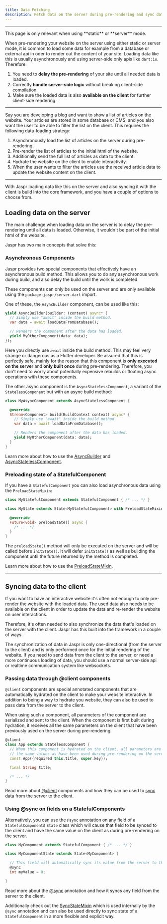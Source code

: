 ```yaml
---
title: Data Fetching
description: Fetch data on the server during pre-rendering and sync data to the client.
---
```


---

<Info>
This page is only relevant when using **static** or **server** mode.
</Info>

When pre-rendering your website on the server using either static or server mode, it is common to load some data for
example from a database or external api in oder to render out the content of your site. Loading data like this is usually
asynchronously and using server-side only apis like `dart:io`. Therefore:

1. You need to **delay the pre-rendering** of your site until all needed data is loaded.
2. Correctly **handle server-side logic** without breaking client-side compilation.
3. Make sure the loaded data is also **available on the client** for further client-side rendering.

---

Say you are developing a blog and want to show a list of articles on the website. Your articles are stored in some database
or CMS, and you also want the user to be able to filter the list on the client. This requires the following
data-loading strategy:

1. Asynchronously load the list of articles on the server during pre-rendering.
2. Pre-render the list of articles to the initial html of the website.
3. Additionally send the full list of articles as data to the client.
4. Hydrate the website on the client to enable interactivity.
5. When the user wants to filter the articles use the received article data to update the website content on the client.

---

With Jaspr loading data like this on the server and also syncing it with the client is build into the core framework,
and you have a couple of options to choose from.

## Loading data on the server

The main challenge when loading data on the server is to delay the pre-rendering until all data is loaded. Otherwise,
it wouldn't be part of the initial html of the website.

Jaspr has two main concepts that solve this:

### Asynchronous Components

Jaspr provides two special components that effectively have an asynchronous build method. This allows you to do
any asynchronous work during build, and also delay the build until the work is completed.

These components can only be used on the server and are only available using the
`package:jaspr/server.dart` import.

One of these, the `AsyncBuilder` component, can be used like this:

```dart
yield AsyncBuilder(builder: (context) async* {
  // Simply use "await" inside the build method.
  var data = await loadDataFromDatabase();

  // Renders the component after the data has loaded.
  yield MyOtherComponent(data: data);
});
```

Here you directly use `await` inside the build method. This may feel very strange or dangerous as a Flutter developer.
Be assured that this is perfectly safe, mainly for the reason that this component is **only executed on the server** and
**only built once** during pre-rendering. Therefore, you don't need to worry about potentially expensive rebuilds or floating async
operations with these components.

The other async component is the `AsyncStatelessComponent`, a variant of the `StatelessComponent` but with an async build method:

```dart
class MyAsyncComponent extends AsyncStatelessComponent {

  @override
  Stream<Component> build(BuildContext context) async* {
    // Simply use "await" inside the build method.
    var data = await loadDataFromDatabase();

    // Renders the component after the data has loaded.
    yield MyOtherComponent(data: data);
  }
}
```

Learn more about how to use the [AsyncBuilder](/components/async_components) and [AsyncStatelessComponent](/components/async_components).

### Preloading state of a StatefulComponent

If you have a `StatefulComponent` you can also load asynchronous data using the `PreloadStateMixin`:

```dart
class MyStatefulComponent extends StatefulComponent { /* ... */ }

class MyState extends State<MyStatefulComponent> with PreloadStateMixin {

  @override
  Future<void> preloadState() async {
    /* ... */
  }
}
```

The `preloadState()` method will only be executed on the server and will be called before `initState()`. It will defer
`initState()` as well as building the component until the future returned by the method is completed.

Learn more about how to use the [PreloadStateMixin](/utils/preload_state_mixin).

---

## Syncing data to the client

If you want to have an interactive website it's often not enough to only pre-render the website with the loaded data.
The used data also needs to be available on the client in order to update the data and re-render the website on user
interactions.

Therefore, it's often needed to also synchronize the data that's loaded on the server with the client. Jaspr has this
built into the framework in a couple of ways.

<Info>
The synchronization of data in Jaspr is only one-directional (from the server to the client) and is only performed
once for the initial rendering of the website. If you need to send data from the client to the server, or need a more
continuous loading of data, you should use a normal server-side api or realtime communication system like websockets.
</Info>

### Passing data through @client components

`@client` components are special annotated components that are automatically hydrated on the client to make your website
interactive. In addition to being a way to hydrate you website, they can also be used to pass data from the server to
the client.

When using such a component, all parameters of the component are serialized and sent to the client. When the component
is first built during hydration, it receives all the same parameters on the client that have been previously used on
the server during pre-rendering.

```dart
@client
class App extends StatelessComponent {
  // When this component is hydrated on the client, all parameters are passed
  // the same values as have been used during pre-rendering on the server.
  const App({required this.title, super.key});

  final String title;

  /* ... */
}
```

Read more about [@client](/utils/at_client) components and how they can be used to [sync data](/utils/at_client#passing-data)
from the server to the client.

### Using @sync on fields on a StatefulComponents

Alternatively, you can use the `@sync` annotation on any field of a `StatefulComponent`s `State` class which will
cause that field to be synced to the client and have the same value on the client as during pre-rendering on the server.

```dart
class MyComponent extends StatefulComponent { /* ... */ }

class MyComponentState extends State<MyComponent> {

  // This field will automatically sync its value from the server to the client.
  @sync
  int myValue = 0;

}
```

Read more about the [@sync](/utils/at_sync) annotation and how it syncs any field from the server to the client.

Additionally check out the [SyncStateMixin](/utils/sync_state_mixin) which is used internally by the `@sync` annotation
and can also be used directly to sync state of a `StatefulComponent` in a more flexible and explicit way.
